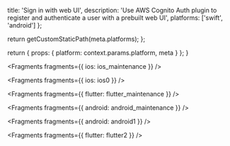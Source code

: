
  title: 'Sign in with web UI',
  description: 'Use AWS Cognito Auth plugin to register and authenticate a user with a prebuilt web UI',
  platforms: ['swift', 'android']
};

  return getCustomStaticPath(meta.platforms);
};

  return {
    props: {
      platform: context.params.platform,
      meta
    }
  };
}


<Fragments fragments={{ ios: ios_maintenance }} />


<Fragments fragments={{ ios: ios0 }} />


<Fragments fragments={{ flutter: flutter_maintenance }} />


<Fragments fragments={{ android: android_maintenance }} />


<Fragments fragments={{ android: android1 }} />


<Fragments fragments={{ flutter: flutter2 }} />
